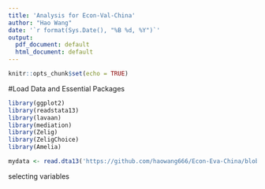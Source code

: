 ```yaml
---
title: 'Analysis for Econ-Val-China'
author: "Hao Wang"
date: '`r format(Sys.Date(), "%B %d, %Y")`'
output:
  pdf_document: default
  html_document: default
---
```


```r
knitr::opts_chunk$set(echo = TRUE)
```


#Load Data and Essential Packages

```r
library(ggplot2)
library(readstata13)
library(lavaan)
library(mediation)
library(Zelig)
library(ZeligChoice)
library(Amelia)
```

```r
mydata <- read.dta13('https://github.com/haowang666/Econ-Eva-China/blob/master/mydata.dta?raw=true')
```



selecting variables

```r


```





